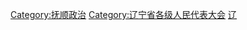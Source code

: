 [[Category:抚顺政治|Category:抚顺政治]]
[[Category:辽宁省各级人民代表大会|Category:辽宁省各级人民代表大会]]
[[Category:设区的市人民代表大会|辽]]